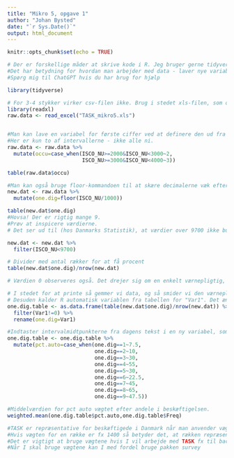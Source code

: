 ```yaml
---
title: "Mikro 5, opgave 1"
author: "Johan Bysted"
date: "`r Sys.Date()`"
output: html_document
---
```


```r
knitr::opts_chunk$set(echo = TRUE)
```

```r
# Der er forskellige måder at skrive kode i R. Jeg bruger gerne tidyverse.
#Det har betydning for hvordan man arbejder med data - laver nye variable, fjerner observationer osv.
#Spørg mig til ChatGPT hvis du har brug for hjælp

library(tidyverse)

# For 3-4 stykker virker csv-filen ikke. Brug i stedet xls-filen, som også er på moodle
library(readxl)
raw.data <- read_excel("TASK_mikro5.xls")


#Man kan lave en variabel for første ciffer ved at definere den ud fra intervaller
#Her er kun to af intervallerne - ikke alle ni.
raw.data <- raw.data %>%
  mutate(occu=case_when(ISCO_NU>=2000&ISCO_NU<3000~2,
                        ISCO_NU>=3000&ISCO_NU<4000~3))

table(raw.data$occu)

#Man kan også bruge floor-kommandoen til at skære decimalerne væk efter man har divideret med 1000
new.dat <- raw.data %>%
  mutate(one.dig=floor(ISCO_NU/1000))

table(new.dat$one.dig)
#Hovsa! Der er rigtig mange 9.
#Prøv at inspicere værdierne.
# Det ser ud til (hos Danmarks Statistik), at værdier over 9700 ikke burde eksistere

new.dat <- new.dat %>%
  filter(ISCO_NU<9700)

# Divider med antal rækker for at få procent
table(new.dat$one.dig)/nrow(new.dat)

# Værdien 0 observeres også. Det drejer sig om en enkelt værnepligtig, som har sneget sig med i data.

# I stedet for at printe så gemmer vi data, og så smider vi den værnepligtige ud
# Desuden kalder R automatisk variablen fra tabellen for "Var1". Det ændres tilbage til one.dig
one.dig.table <- as.data.frame(table(new.dat$one.dig)/nrow(new.dat)) %>%
  filter(Var1!=0) %>%
  rename(one.dig=Var1)

#Indtaster intervalmidtpunkterne fra dagens tekst i en ny variabel, som jeg kalder pct.auto
one.dig.table <- one.dig.table %>%
  mutate(pct.auto=case_when(one.dig==1~7.5,
                            one.dig==2~10,
                            one.dig==3~30,
                            one.dig==4~55,
                            one.dig==5~30,
                            one.dig==6~22.5,
                            one.dig==7~45,
                            one.dig==8~65,
                            one.dig==9~47.5))

#Middelværdien for pct auto vægtet efter andele i beskæftigelsen.
weighted.mean(one.dig.table$pct.auto,one.dig.table$Freq)

#TASK er repræsentative for beskæftigede i Danmark når man anvender vægten pervgt.
#Hvis vægten for en række er fx 1400 så betyder det, at rækken repræsenterer 1400 personer i arbejde
#Det er vigtigt at bruge vægtene hvis I vil arbejde med TASK fx til bachelorprojektet, men det er ikke nødvendigt i kurset her.
#Når I skal bruge vægtene kan I med fordel bruge pakken survey
```

